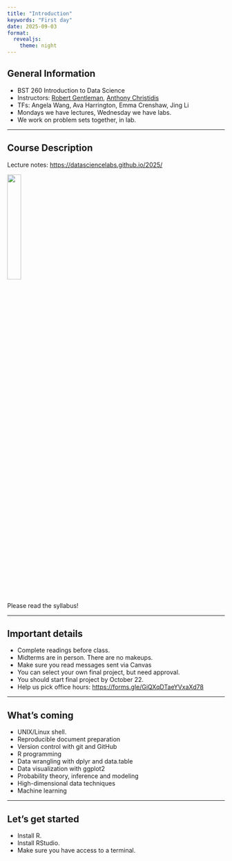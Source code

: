 ```yaml
---
title: "Introduction"
keywords: "First day"
date: 2025-09-03
format: 
  revealjs:
    theme: night
---
```


## General Information
 
- BST 260 Introduction to Data Science
- Instructors: [Robert Gentleman](https://ds.dfci.harvard.edu/our-people/robert-gentleman-phd/), [Anthony Christidis](https://dbmi.hms.harvard.edu/people/anthony-christidis)
- TFs: Angela Wang, Ava Harrington, Emma Crenshaw, Jing Li
- Mondays we have lectures, Wednesday we have labs.
- We work on problem sets together, in lab.

---

## Course Description

Lecture notes: [https://datasciencelabs.github.io/2025/](https://datasciencelabs.github.io/2025/)


![](https://pbs.twimg.com/media/EN5AnSsWAAAtWmN.jpg){width=25% fig-align="center"}

Please read the syllabus!

---

## Important details

- Complete readings before class.
- Midterms are in person. There are no makeups.
- Make sure you read messages sent via Canvas
- You can select your own final project, but need approval.
- You should start final project by October 22.
- Help us pick office hours: <https://forms.gle/GiQXqDTaeYVxaXd78>
 
--- 

## What's coming

* UNIX/Linux shell.
* Reproducible document preparation
* Version control with git and GitHub
* R programming
* Data wrangling with dplyr and data.table
* Data visualization with ggplot2
* Probability theory, inference and modeling
* High-dimensional data techniques
* Machine learning

---
## Let's get started

- Install R.
- Install RStudio.
- Make sure you have access to a terminal.

